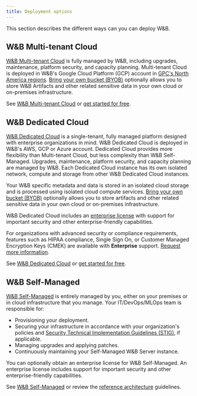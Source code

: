 ```yaml
---
title: Deployment options
---
```

This section describes the different ways can you can deploy W&B.

## W&B Multi-tenant Cloud
[W&B Multi-tenant Cloud](/platform/hosting/#wb-multi-tenant-cloud) is fully managed by W&B, including upgrades, maintenance, platform security, and capacity planning. Multi-tenant Cloud is deployed in W&B's Google Cloud Platform (GCP) account in [GPC's North America regions](https://cloud.google.com/compute/docs/regions-zones). [Bring your own bucket (BYOB)](/platform/hosting/data-security/secure-storage-connector) optionally allows you to store W&B Artifacts and other related sensitive data in your own cloud or on-premises infrastructure.

See [W&B Multi-tenant Cloud](/platform/hosting/#wb-multi-tenant-cloud) or [get started for free](https://app.wandb.ai/login?signup=true).

## W&B Dedicated Cloud
[W&B Dedicated Cloud](/platform/hosting/#wb-dedicated-cloud) is a single-tenant, fully managed platform designed with enterprise organizations in mind. W&B Dedicated Cloud is deployed in W&B's AWS, GCP or Azure account. Dedicated Cloud provides more flexibility than Multi-tenant Cloud, but less complexity than W&B Self-Managed. Upgrades, maintenance, platform security, and capacity planning are managed by W&B. Each Dedicated Cloud instance has its own isolated network, compute and storage from other W&B Dedicated Cloud instances.

Your W&B specific metadata and data is stored in an isolated cloud storage and is processed using isolated cloud compute services. [Bring your own bucket (BYOB)](/platform/hosting/data-security/secure-storage-connector) optionally allows you to store artifacts and other related sensitive data in your own cloud or on-premises infrastructure. 

W&B Dedicated Cloud includes an [enterprise license](/platform/hosting/hosting-options/Self-Managed/) with support for important security and other enterprise-friendly capabilities.

For organizations with advanced security or compliance requirements, features such as HIPAA compliance, Single Sign On, or Customer Managed Encryption Keys (CMEK) are available with **Enterprise** support. [Request more information](https://wandb.ai/site/contact).

See [W&B Dedicated Cloud](/platform/hosting/#wb-dedicated-cloud) or [get started for free](https://app.wandb.ai/login?signup=true).

## W&B Self-Managed
[W&B Self-Managed](/platform/hosting/hosting-options/Self-Managed/) is entirely managed by you, either on your premises or in cloud infrastructure that you manage. Your IT/DevOps/MLOps team is responsible for:
- Provisioning your deployment.
- Securing your infrastructure in accordance with your organization's policies and [Security Technical Implementation Guidelines (STIG)](https://en.wikipedia.org/wiki/Security_Technical_Implementation_Guide), if applicable.
- Managing upgrades and applying patches.
- Continuously maintaining your Self-Managed W&B Server instance.

You can optionally obtain an enterprise license for W&B Self-Managed. An enterprise license includes support for important security and other enterprise-friendly capabilities.

See [W&B Self-Managed](/platform/hosting/hosting-options/Self-Managed/) or review the [reference architecture](/platform/hosting/Self-Managed/ref-arch/) guidelines.